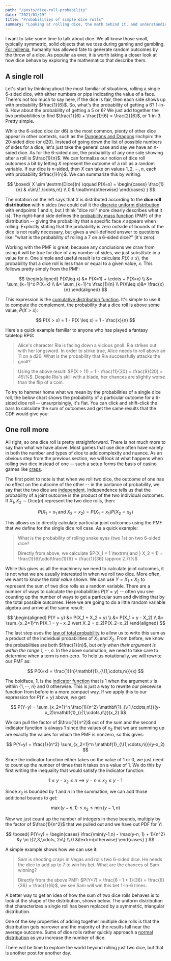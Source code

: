 ```yaml
---
path: "/posts/dice-roll-probability"
date: "2021/01/19"
title: "Probabilities of simple dice rolls"
summary: "Looking at rolling dice, the math behind it, and understanding how they behave."
---
```



I want to take some time to talk about dice. We all know those small,
typically symmetric, solid objects that we toss during gaming and gambling.
[For millenia](https://www.metmuseum.org/art/collection/search/551072?img=1),
humanity has allowed fate to generate random outcomes by the throw of a dice.
As popular as ever, it is worth taking a closer look at how dice behave by
exploring the mathematics that describe them.

## A single roll

Let's start by thinking about the most familiar of situations, rolling a
single 6-sided dice, with either numbers or pips indicating the value of a
face. There's not too much to say here, if the dice is fair, then each side
shows up with probability $\frac{1}{6}$. So, what's the probability of
getting a 6? 1-in-6. How about the probability of getting a 5 or 6? We just
add together the two probabilities to find $\frac{1}{6} + \frac{1}{6} =
\frac{2}{6}$, or 1-in-3. Pretty simple.

While the 6-sided dice (or d6) is the most common, plenty of other dice
appear in other contexts, such as the [Dungeons and Dragons](https://en.wikipedia.org/wiki/Dungeons_%26_Dragons) linchpin: the
20-sided dice (or d20). Instead of going down the list of possible numbers of
sides for a dice, let's just take the general case and say we have an
$n$-sided dice. As for the 6-sided dice, the probability of any one side
showing after a roll is $\frac{1}{n}$. We can formalize our notion of dice
roll outcomes a bit by letting $X$ represent the outcome of a roll as a
random variable. If our dice is $n$-sided, then $X$ can take on values $1, 2,
\cdots, n$, each with probability $\frac{1}{n}$. We can summarize this by
writing:

$$
\boxed{
X \sim \textrm{Dice}(n) \qquad P(X=x) =
\begin{cases}
	\frac{1}{n} & x\in\{1,\cdots,n\} \\
	0 & \mathrm{otherwise}
\end{cases}
}
$$

The notation on the left says that $X$ is distributed according to the **dice
roll distribution** with $n$ sides (we could call it the [discrete uniform
distribution](https://en.wikipedia.org/wiki/Discrete_uniform_distribution)
with endpoints 1 and $n$, but I think "dice roll" more clearly describes what
it is). The right-hand side defines the [probability mass
function](https://en.wikipedia.org/wiki/Probability_mass_function) (PMF) of
the distribution -- giving the probability that a specific face $x$
appears when rolling. Explicitly stating that the probability is zero outside
of bounds of the dice is not really necessary, but gives a well-defined answer
to questions like: "what is the probability of rolling a 7 on a 6-sided dice?"
(it's zero).

Working with the PMF is great, because any conclusions we draw from using it
will be true for dice of any number of sides, we just substitute in a value
for $n$. One simple and useful result is to calculate $P(X \leq x)$, the
probability that a dice roll is less than or equal to a given value, $x$.
This follows pretty simply from the PMF:

$$
\begin{aligned}
P(X\leq x) &= P(X=1) + \cdots + P(X=x) \\
&= \sum_{k=1}^x P(X=k) \\
&= \sum_{k=1}^x \frac{1}{n} \\
P(X\leq x)&= \frac{x}{n}
\end{aligned}
$$

This expression is the [cumulative distribution
function](https://en.wikipedia.org/wiki/Cumulative_distribution_function). It's
simple to use it to compute the complement, the probability that a dice roll is
above some value, $P(X > x)$:

$$
P(X > x) = 1 - P(X \leq x) = 1 - \frac{x}{n}
$$

Here's a quick example familiar to anyone who has played a fantasy tabletop RPG:

> Alice's character Ria is facing down a vicious gnoll. Ria strikes out with her
> longsword. In order to strike true, Alice needs to roll above an 11 on a d20.
> What is the probability that Ria successfully attacks the gnoll?

> Using the above result: $P(X > 11) = 1 - \frac{11}{20} = \frac{9}{20} = 45\%$.
> Despite Ria's skill with a blade, her chances are slightly worse than the
> flip of a coin.

To try to hammer home what we mean by the probabilities of a single dice
roll, the below chart shows the probability of a particular outcome for a
6-sided dice roll -- unsurprisingly, it's flat. You can click and shift-click
the bars to calculate the sum of outcomes and get the same results that the
CDF would give you:

<VegaWrapper spec={one_dice_vega} />

## One roll more

All right, so one dice roll is pretty straightforward. There is not much more
to say than what we have above. Most games that use dice often have variety in
both the number and types of dice to add complexity and nuance. As an obvious
step from the previous section, we will look at what happens when rolling two
dice instead of one -- such a setup forms the basis of casino games
like [craps](https://en.wikipedia.org/wiki/Craps).

The first point to note is that when we roll two dice, the outcome of one has
no effect on the outcome of the other -- in the parlance of probability, we
say that the two dice are
[independent](<https://en.wikipedia.org/wiki/Independence_(probability_theory)>).
Independence tells us that the probability of a joint outcome is the product of
the two individual outcomes. If $X_1, X_2 \sim \textrm{Dice}(n)$ represent the
two dice rolls, then:

$$
P(X_1 = x_1 \textrm{ and } X_2 = x_2) = P(X_1 = x_1)P(X_2 = x_2)
$$

This allows us to directly calculate particular joint outcomes using the PMF
that we define for the single dice roll case. As a quick example:

> What is the probability of rolling snake eyes (two 1s) on two 6-sided dice?
>
> Directly from above, we calculate $P(X_1 = 1 \textrm{ and } X_2 = 1) = \frac{1}{6}\cdot\frac{1}{6} = \frac{1}{36} \approx 2.7\%$

While this gives us all the machinery we need to calculate joint outcomes, it
is not what we are usually interested in when we roll two dice. More often,
we want to know the _total value_ shown. We can use $Y = X_1 + X_2$ to represent
the sum of two dice rolls as a random variable. There are a number of ways to
calculate the probabilities $P(Y=y)$ -- often you see counting up the number
of ways to get a particular sum and dividing that by the total possible
outcomes. Here we are going to do a little random variable algebra and arrive
at the same result:

$$
\begin{aligned}
P(Y = y) &= P(X_1 + X_2 = y) \\
&= P(X_1 = y - X_2) \\
&= \sum_{x_2=1}^n P(X_1 = y - x_2 \vert X_2 = x_2)P(X_2=x_2)
\end{aligned}
$$

The last step uses the [law of total probability](https://en.wikipedia.org/wiki/Law_of_total_probability)
to allow us to write this sum as a product of the individual probabilities of
$X_1$ and $X_2$. From before, we know the probabilities are both
$\frac{1}{n}$, but _only when their argument is within the range
$1,\cdots,n$_. In the above summation, we need to take care to determine when
a term is non-zero. To help us notationally, we will rewrite our PMF as:

$$
P(X=x) = \frac{1}{n}\mathbf{1}_{\{1,\cdots,n\}}(x)
$$

The boldface, $\mathbf{1}$, is the [indicator function](https://en.wikipedia.org/wiki/Indicator_function)
that is 1 when the argument $x$ is within $\{1,\cdots, n\}$ and 0 otherwise.
This is just a way to rewrite our piecewise function from before in a
more compact way. If we apply this to our expression for $P(Y=y)$ above, we
get:

$$
P(Y=y) = \sum_{x_2=1}^n \frac{1}{n^2} \mathbf{1}_{\{1,\cdots,n\}}(y-x_2)\mathbf{1}_{\{1,\cdots,n\}}(x_2)
$$

We can pull the factor of $\frac{1}{n^2}$ out of the sum and the second
indicator function is always 1 since the values of $x_2$ that we are summing
up are exactly the values for which the PMF is nonzero, so this gives:

$$
P(Y=y) = \frac{1}{n^2} \sum_{x_2=1}^n \mathbf{1}_{\{1,\cdots,n\}}(y-x_2)
$$

Since the indicator function either takes on the value of 1 or 0, we just
need to count up the number of times that it takes on a value of 1. We do
this by first writing the inequality that would satisfy the indicator
function:

$$
1 \leq y - x_2 \leq n \implies y-n \leq x_2 \leq y - 1
$$

Since $x_2$ is bounded by $1$ and $n$ in the summation, we can add those
additional bounds to get:

$$
\max(y-n,1) \leq x_2 \leq \min(y - 1 , n)
$$

Now we just count up the number of integers in these bounds, multiply by the
factor of $\frac{1}{n^2}$ that we pulled out and we have out PDF for $Y$:

$$
\boxed{
P(Y=y) = \begin{cases}
\frac{\min(y-1,n) - \max(y-n, 1) + 1}{n^2} &y \in \{2,3,\cdots, 2n\} \\
0 &\textrm{otherwise}
\end{cases}
}
$$

A simple example shows how we can use it:

> Sam is shooting craps in Vegas and rolls two 6-sided dice. He needs the
> dice to add up to 7 to win his bet. What are the chances of Sam winning?
>
> Directly from the above PMF:
> $P(Y=7) = \frac{6 - 1 + 1}{36} = \frac{6}{36} = \frac{1}{6}$, we see Sam
> will win this bet 1-in-6 times.

A better way to get an idea of how the sum of two dice rolls behaves is to
look at the shape of the distribution, shown below. The uniform
distribution that characterizes a single roll has been replaced by a
symmetric, triangular distribution.

<VegaWrapper spec={two_dice_vega} />

One of the key properties of adding together multiple dice rolls is that
the distribution gets narrower and the majority of the results fall near
the average outcome. Sums of dice rolls rather quickly approach a [normal distribution](https://en.wikipedia.org/wiki/Normal_distribution)
as you increase the number of dice.

There will be time to explore the world beyond rolling just two dice, but
that is another post for another day.
